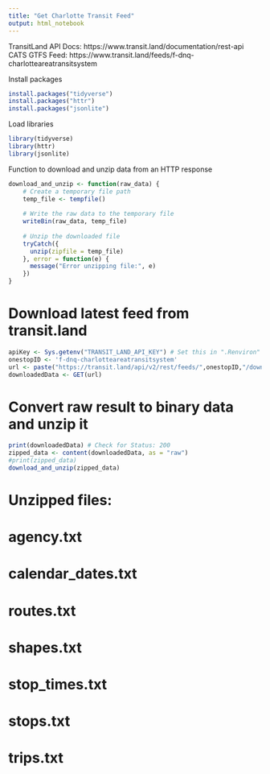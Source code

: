 ---
title: "Get Charlotte Transit Feed"
output: html_notebook
---

TransitLand API Docs: https://www.transit.land/documentation/rest-api
CATS GTFS Feed: https://www.transit.land/feeds/f-dnq-charlotteareatransitsystem

Install packages
```{r}
install.packages("tidyverse")
install.packages("httr")
install.packages("jsonlite")
```

Load libraries
```{r}
library(tidyverse)
library(httr)
library(jsonlite)
```

Function to download and unzip data from an HTTP response
```{r}
download_and_unzip <- function(raw_data) {
    # Create a temporary file path
    temp_file <- tempfile()
    
    # Write the raw data to the temporary file
    writeBin(raw_data, temp_file)
    
    # Unzip the downloaded file
    tryCatch({
      unzip(zipfile = temp_file)
    }, error = function(e) {
      message("Error unzipping file:", e)
    })
}
```

# Download latest feed from transit.land
```{r}
apiKey <- Sys.getenv("TRANSIT_LAND_API_KEY") # Set this in ".Renviron" file in working directory
onestopID <- 'f-dnq-charlotteareatransitsystem'
url <- paste("https://transit.land/api/v2/rest/feeds/",onestopID,"/download_latest_feed_version?apikey=",apiKey)
downloadedData <- GET(url)
```

# Convert raw result to binary data and unzip it
```{r}
print(downloadedData) # Check for Status: 200
zipped_data <- content(downloadedData, as = "raw")
#print(zipped_data)
download_and_unzip(zipped_data)
```
# Unzipped files:
#  agency.txt
#  calendar_dates.txt
#  routes.txt
#  shapes.txt
#  stop_times.txt
#  stops.txt
#  trips.txt
```{r}

```